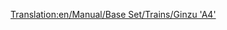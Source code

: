 [[Translation:en/Manual/Base Set/Trains/Ginzu 'A4']]
{{ru/Manual/Base Set/Trains/Поезда|Image=[[File:en/Manual/Base Set/Trains/Ginzua4.png]]
|Name=Ginzu "A4"
|Cost=£22,265 ($44.530)
|Speed=128 км/ч (80 миль/ч)
|Weight=162 т
|Power=1,200 л.с. (895 кВт)
|Annual=£2,296 ($4.592)
|Designed=1935
|Lifespan=20
|Capacity=нет
|Description=Самый массово используемый паровоз в игре до появления тепловозов. Ginzu доступен с самого начала (если вы начинаете около 1945), и на это время является лучшим паровозом. Позже становится доступен [[ru/Manual/Base Set/Trains/SH '8P'|SH "8P"]].
|Real-life=Это переименованная версия [http://en.wikipedia.org/wiki/LNER_Class_A4 British Gresley A4]. Один из них, названный "Mallard", является обладателем мирового рекорда скорости среди паровозов, сумев разогнаться до 126 миль/ч (202.8 км/ч).<br/>
Дополнительную информацию можно найти здесь: http://www.lner.info/locos/A/a4.shtml.
}}